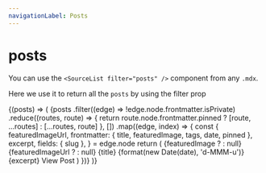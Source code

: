 ```yaml
---
navigationLabel: Posts
---
```



# posts

You can use the `<SourceList filter="posts" />` component from any `.mdx`.

Here we use it to return all the `posts` by using the filter prop

<SourceListPagination filter="posts">
  {(posts) => (
    <Grid
      sx={{
        gridTemplateColumns: ['1fr', '1fr', '1fr 1fr 1fr'],
      }}
    >
      {posts
        .filter((edge) => !edge.node.frontmatter.isPrivate)
        .reduce((routes, route) => {
          return route.node.frontmatter.pinned ? [route, ...routes] : [...routes, route]
        }, [])
        .map((edge, index) => {
          const {
            featuredImageUrl,
            frontmatter: { title, featuredImage, tags, date, pinned },
            excerpt,
            fields: { slug },
          } = edge.node
          return (
            <Box
              key={index}
              sx={{
                display: 'flex',
                flex: '1 1 auto',
                flexDirection: 'column',
              }}
            >
              <Link
                href={slug}
                sx={{
                  textDecoration: 'none',
                  display: 'flex',
                  flex: '1 1 auto',
                  flexDirection: 'column',
                  minHeight: '1px',
                }}
              >
                <Card
                  sx={{
                    display: 'flex',
                    flex: '1 1 auto',
                    flexDirection: 'column',
                    minHeight: '1px',
                  }}
                >
                  <Box sx={{ minHeight: '1px' }}>
                    {featuredImage ? <GatsbyImage alt={title} image={featuredImage.childImageSharp} /> : null}
                    {featuredImageUrl ? <GatsbyImage alt={title} image={featuredImageUrl.childImageSharp} /> : null}
                  </Box>
                  <Box
                    sx={{
                      display: 'flex',
                      flex: '1 1 auto',
                      flexDirection: 'column',
                      p: 3,
                    }}
                  >
                    <Heading variant="styles.h4" sx={{ color: pinned ? 'primary' : 'text', fontWeight: 400 }}>
                      {title}
                    </Heading>
                    <Text sx={{ mb: 1, color: 'muted' }}>{format(new Date(date), 'd-MMM-u')}</Text>
                    <Text sx={{ mb: 1, color: 'text' }}>{excerpt}</Text>
                  </Box>
                  <Box sx={{ p: 3 }}>
                    <Text>View Post</Text>
                  </Box>
                </Card>
              </Link>
            </Box>
          )
        })}
    </Grid>
  )}
</SourceListPagination>

<PaginationButtons filter="posts" />
